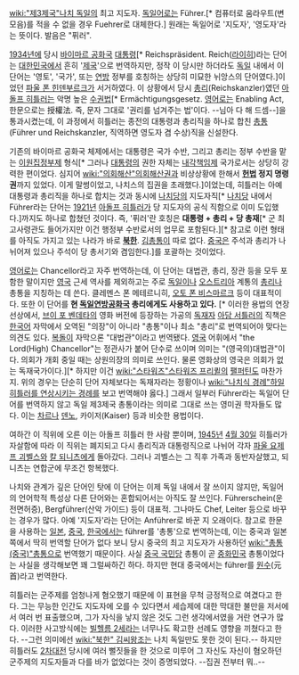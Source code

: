 [[wiki:"제3제국"나치 독일]]의 최고 지도자. [[독일어]]로는 Führer.[* 컴퓨터로 움라우트(변모음)를 적을 수 없을 경우 Fuehrer로 대체한다.] 원래는 독일어로 '지도자', '영도자'라는 뜻이다. 발음은 "퓌러".

[[1934년]]에 당시 [[바이마르 공화국]] [[대통령]][* Reichspräsident. Reich([[라이히]])라는 단어는 [[대한민국]]에서 흔히 '[[제국]]'으로 번역하지만, 정작 이 당시만 하더라도 [[독일]] 내에서 이 단어는 '영토', '국가', 또는 [[연방]] 정부를 호칭하는 상당히 미묘한 뉘앙스의 단어였다.]이었던 [[파울 폰 힌덴부르크]]가 서거하였다. 이 상황에서 당시 [[총리]](Reichskanzler)였던 [[아돌프 히틀러]]는 악명 높은 [[수권법]][* Ermächtigungsgesetz. [[영어]]로는 Enabling Act, 한문으로는 授權法. 즉, 문자 그대로 '권리를 넘겨주는 법'이다. --님아 다 해 드셈--]을 통과시켰는데, 이 과정에서 히틀러는 종전의 대통령과 총리직을 하나로 합친 [[총통]](Führer und Reichskanzler, 직역하면 영도자 겸 수상)직을 신설한다.

기존의 바이마르 공화국 체제에서는 대통령은 국가 수반, 그리고 총리는 정부 수반을 맡는 [[이원집정부제]] 형식[* 그러나 [[대통령]]의 권한 자체는 [[내각책임제]] 국가로서는 상당히 강력한 편이었다. 심지어 [[wiki:"의회해산"의회해산권]]과 비상상황에 한해서 '''[[헌법]] 정지 명령권'''까지 있었다. 이게 말썽이었고, 나치스의 집권을 초래했다.]이었는데, 히틀러는 아예 대통령과 총리직을 하나로 합치는 것과 동시에 [[나치당]]의 지도자직[* [[나치당]] 내에서 F&uuml;hrer라는 단어는 [[1921년]] [[아돌프 히틀러]]가 당 지도자의 공식 직함으로 이미 도입했다.]까지도 하나로 합쳤던 것이다. 즉, '퓌러'란 호칭은 '''대통령 + 총리 + 당 총재'''[* 군 최고사령관도 들어가지만 이건 행정부 수반로서의 업무로 포함된다.][* 참고로 이런 형태를 아직도 가지고 있는 나라가 바로 '''[[북한]]'''. [[김정은|김총통]]이 따로 없다. [[중국]]은 주석과 총리가 나뉘어져 있으나 주석이 당 총서기와 겸임한다.]를 포괄하는 것이었다.

[[영어]]로는 Chancellor라고 자주 번역하는데, 이 단어는 대법관, 총리, 장관 등을 모두 포함한 말이지만 [[영국]] 근세 역사를 제외하고는 주로 [[독일]]이나 [[오스트리아]] 계통의 [[총리]]나 총통을 지칭하는 데 쓴다. 클레멘스 폰 메테르니히, [[오토 폰 비스마르크]] 등이 대표적이다. 또한 이 단어를 '''현 [[독일연방공화국]] 총리에게도 사용하고 있다.''' [* 이러한 용법의 연장선상에서, [[브이 포 벤데타]]의 영화 버전에 등장하는 가공의 [[독재자]] [[아담 서틀러]]의 직책은 [[한국어]] 자막에서 오역된 "의장"이 아니라 "총통"이나 최소 "총리"로 번역되어야 맞다는 의견도 있다. [[복돌이]] 자막으론 "대법관"이라고 번역됐다. [[영국]] 어휘에서 "the Lord(High) Chancellor"는 정관사가 붙어 단수로 쓰이며 의미는 "(영국의)대법관"이다. 의회가 개회 중일 때는 상원의장의 의미로 쓰인다. 물론 영화상의 영국은 의회가 없는 독재국가이다.][* 하지만 이건 [[wiki:"스타워즈"스타워즈 프리퀼]]의 [[팰퍼틴]]도 마찬가지. 위의 경우는 단순히 단어 자체보다는 독재자라는 정황이나 [[wiki:"나치식 경례"하일 히틀러를 연상시키는 경례]]를 보고 번역해야 옳다.] 그래서 일부러 F&uuml;hrer라는 독일어 단어를 번역하지 않고 독일 제3제국 총통이라는 의미로 그대로 쓰는 영미권 학자들도 많다. 이는 [[차르]]나 [[덴노]], 카이저(Kaiser) 등과 비슷한 용법이다.

여하간 이 직위에 오른 이는 아돌프 히틀러 한 사람 뿐이며, [[1945년]] [[4월 30일]] 히틀러가 자살함에 따라 이 직위는 폐지되고 다시 총리직과 대통령직으로 나뉘어 각자 [[파울 요제프 괴벨스]]와 [[칼 되니츠]]에게 돌아갔다. 그러나 괴벨스는 그 직후 가족과 동반자살했고, 되니츠는 연합군에 무조건 항복했다.

나치와 관계가 깊은 단어인 탓에 이 단어는 이제 독일 내에서 잘 쓰이지 않지만, 독일어의 언어학적 특성상 다른 단어와는 혼합되어서는 아직도 잘 쓰인다. Führerschein(운전면허증), Bergführer(산악 가이드) 등이 대표적. 그나마도 Chef, Leiter 등으로 바꾸는 경우가 많다. 아예 '지도자'라는 단어는 Anführer로 바꾼 지 오래이다.
참고로 한문을 사용하는 [[일본]], [[중국]], [[한국]]에서는 f&uuml;hrer를 '총통'으로 번역하는데, 이는 중국과 일본 쪽에서 딱히 번역할 단어가 없다 보니 당시 중국의 최고 지도자가 사용하던 [[wiki:"총통(중국)"총통]]으로 번역했기 때문이다. 사실 [[중국 국민당]] 총통이 곧 [[중화민국]] 총통이었다는 사실을 생각해보면 꽤 그럴싸하긴 하다. 하지만 현대 중국에서는 f&uuml;hrer를 [[원수]](元首)라고 번역한다.

히틀러는 군주제를 엄청나게 혐오했기 때문에 이 표현을 무척 긍정적으로 여겼다고 한다. 그는 무능한 인간도 지도자에 오를 수 있다면서 세습제에 대한 막대한 불만을 저서에서 여러 번 표출했으며, 그가 자식을 낳지 않은 것도 그런 생각에서였을 거란 연구가 많다. 이러한 사고방식에는 [[빌헬름 2세]]라는 너무나도 확고한 선례도 영향을 끼쳤다고 한다. --그런 의미에선 [[wiki:"북한" 김씨왕조]]는 나치 독일만도 못한 것이 된다.-- 하지만 히틀러도 [[2차대전]] 당시에 여러 뻘짓들을 한 것으로 미루어 그 자신도 자신이 혐오하던 군주제의 지도자들과 다를 바가 없었다는 것이 증명되었다. --집권 전부터 뭐..--
